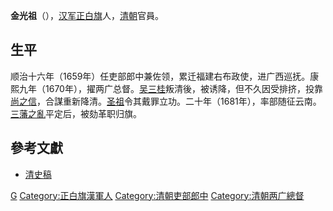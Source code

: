 '''金光祖'''（{{bd|？||1690年||J}}），[[汉军正白旗|汉军正白旗]]人，[[清朝|清朝]]官員。

== 生平 ==
顺治十六年（1659年）任吏部郎中兼佐领，累迁福建右布政使，进广西巡抚。康熙九年（1670年），擢两广总督。[[吴三桂|吴三桂]]叛清後，被诱降，但不久因受排挤，投靠[[尚之信|尚之信]]，合謀重新降清。[[康熙帝|圣祖]]令其戴罪立功。二十年（1681年），率部随征云南。[[三藩之亂|三藩之亂]]平定后，被劾革职归旗。

== 參考文獻 ==
*[[清史稿|清史稿]]

{{start box}}
{{s-off}}
{{s-before|[[周有德|周有德]]}}
{{s-title|[[兩廣總督|廣東廣西總督]]|任職期間：1670年3月6日－1682年2月1日}}
{{s-after|[[吳興祚|吳興祚]]}}
{{s-before|[[董顯忠|董顯忠]]}}
{{s-title|[[福建右布政使|福建右布政使]]|1662年上任}}
{{s-after|[[張颺|張颺]]}}
{{end box}}

{{清朝廣西巡撫}}

{{Authority control}}
{{DEFAULTSORT:Jin金}}
[[Category:金姓|G]]
[[Category:正白旗漢軍人|Category:正白旗漢軍人]]
[[Category:清朝吏部郎中|Category:清朝吏部郎中]]
[[Category:清朝两广總督|Category:清朝两广總督]]